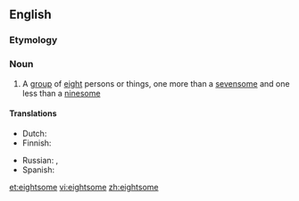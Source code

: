 ==English==

===Etymology===
{{suffix|eight|some|lang=en}}

===Noun===
{{en-noun}}

# A [[group]] of [[eight]] persons or things, one more than a [[sevensome]] and one less than a [[ninesome]]

====Translations====
{{trans-top|group of eight}}
* Dutch: {{t+|nl|achttal|n}}
* Finnish: {{t+|fi|kahdeksikko}}
{{trans-mid}}
* Russian: {{t+|ru|во́сьмеро|sc=Cyrl}}, {{t+|ru|восьмёрка|f|sc=Cyrl}}
* Spanish: {{t+|es|octeto|m}}
{{trans-bottom}}

[[et:eightsome]]
[[vi:eightsome]]
[[zh:eightsome]]
